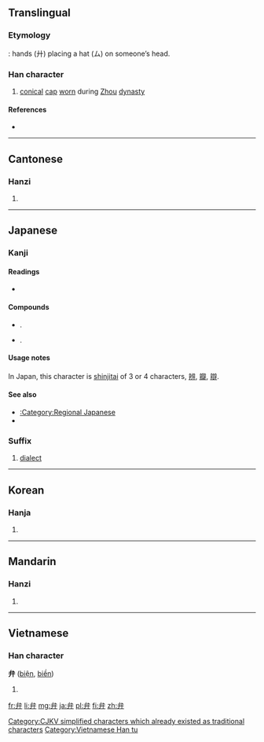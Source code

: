 {{also|辨|瓣|辯}}<!--(all of them only in Japanese Shinjitai)-->
==Translingual==

===Etymology===
{{Han compound|ls=i|ム|廾}}: hands (廾) placing a hat (ム) on someone’s head.

===Han character===
{{Han char|rn=55|rad=廾|as=02|sn=5|four=2344<sub>0</sub>|canj=戈廿 (IT), X戈廿 (XIT)|ids=⿱[[厶]][[廾]]}}

# [[conic]]al [[cap]] [[worn]] during [[Zhou]] [[dynasty]]

====References====
* {{Han ref|kx=0353.110|dkj=09588|dj=0668.110|hdz=10514.070|uh=5F01|ud=24321|bh=A5AF|bd=42415}}

----

==Cantonese==

===Hanzi===
{{yue-hanzi|jyut=|y=bin6}}

# {{defn|lang=yue|sort=廾02}}

----

==Japanese==

===Kanji===
{{ja-kanji|grade=5|rs=廾02}}

====Readings====
* {{ja-readings|on=[[べん]] (ben), [[へん]] (hen)|kun=[[かんむり]] (kammuri), [[わける]] (wakeru), [[わきまえる]] (wakimaeru)}}

====Compounds====
* {{term|関西弁||Kansai dialect|tr=kansaiben|lang=ja|sc=Jpan}}.
* {{term|花弁||Petal|tr=kaben|lang=ja|sc=Jpan}}.
<!-- WTF? Why do 花びら and　花弁 mean the same, look so similar and yet are spoken completely different?　-->

====Usage notes====
In Japan, this character is [[shinjitai]] of 3 or 4 characters, [[辨]], [[瓣]], [[辯]].

====See also====
* [[:Category:Regional Japanese]]
* {{term|方言||dialect|tr=ほうげん, hōgen|sc=Jpan|lang=ja}}

===Suffix===
{{ja-pos|s|suffix|hira=べん|rom=ben|hidx=へん'|kyu=辯}} 
# [[dialect]]

----

==Korean==

===Hanja===
{{ko-hanja|hangeul=[[변]], [[반]]|eumhun=|rv=byeon, ban|mr=pyŏn, pan|y=pyen, pan}}

# {{defn|lang=ko|sort=廾02}}

[[Category:CJKV simplified characters which already existed as traditional characters]]

----

==Mandarin==

===Hanzi===
{{cmn-hanzi|pin=[[biàn]] ([[bian4]])|wg=pien<sup>4</sup>}}

# {{defn|lang=cmn|sort=廾02}}

----

==Vietnamese==

===Han character===
'''弁''' ([[biện]], [[biền]])

# {{defn|lang=vi}}

[[Category:Vietnamese Han tu]]

[[fr:弁]]
[[li:弁]]
[[mg:弁]]
[[ja:弁]]
[[pl:弁]]
[[fi:弁]]
[[zh:弁]]